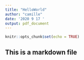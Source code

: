 ```yaml
---
title: "HelloWorld"
author: "camille"
date: '2020 9 17 '
output: pdf_document
---
```


```r
knitr::opts_chunk$set(echo = TRUE)
```

## This is a markdown file
